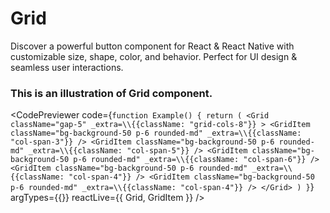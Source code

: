 


# Grid

Discover a powerful button component for React & React Native with customizable size, shape, color, and behavior. Perfect for UI design & seamless user interactions.


### This is an illustration of Grid component.
<CodePreviewer
  code={`function Example() {
  return (
    <Grid
      className="gap-5"
      _extra=\\{{className: "grid-cols-8"}}
    >
      <GridItem
        className="bg-background-50 p-6 rounded-md"
        _extra=\\{{className: "col-span-3"}}
      />
      <GridItem
        className="bg-background-50 p-6 rounded-md"
        _extra=\\{{className: "col-span-5"}}
      />
      <GridItem
        className="bg-background-50 p-6 rounded-md"
        _extra=\\{{className: "col-span-6"}}
      />
      <GridItem
        className="bg-background-50 p-6 rounded-md"
        _extra=\\{{className: "col-span-4"}}
      />
      <GridItem
        className="bg-background-50 p-6 rounded-md"
        _extra=\\{{className: "col-span-4"}}
      />
    </Grid>
  )
}`}
  argTypes={{}}
  reactLive={{ Grid, GridItem }}
/>